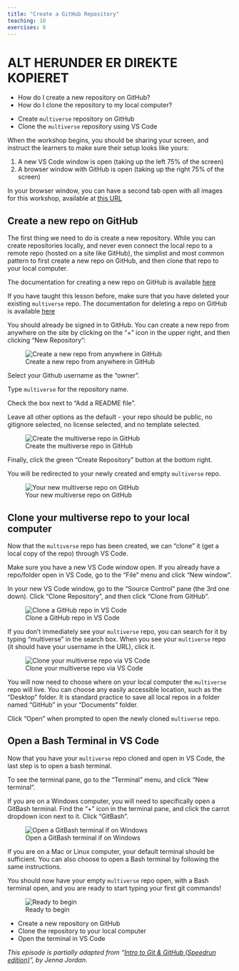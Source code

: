 ```yaml
---
title: "Create a GitHub Repository"
teaching: 10
exercises: 0
---
```


# ALT HERUNDER ER DIREKTE KOPIERET

:::::::::::::::::::::::::::::::::::::: questions 

- How do I create a new repository on GitHub?
- How do I clone the repository to my local computer?

::::::::::::::::::::::::::::::::::::::::::::::::

::::::::::::::::::::::::::::::::::::: objectives

- Create `multiverse` repository on GitHub
- Clone the `multiverse` repository using VS Code

::::::::::::::::::::::::::::::::::::::::::::::::

:::::::::::::::::::::::::::::::::::::::::::::::::::::::::::::::::::: instructor

When the workshop begins, you should be sharing your screen,
and instruct the learners to make sure their setup looks like yours:

1. A new VS Code window is open (taking up the left 75% of the screen)
2. A browser window with GitHub is open (taking up the right 75% of the screen)

In your browser window, you can have a second tab open with all images for
this workshop, available at [this URL](http://jennajordan.me/git-novice-speedrun/instructor/images.html)

::::::::::::::::::::::::::::::::::::::::::::::::::::::::::::::::::::::::::::::::

## Create a new repo on GitHub

The first thing we need to do is create a new repository. While you can create 
repositories locally, and never even connect the local repo to a remote repo 
(hosted on a site like GitHub), the simplist and most common pattern to first 
create a new repo on GitHub, and then clone that repo to your local computer.

:::::::::::::::::::::::::::::::::::::::::::::::::::::::::::::::::::: instructor

The documentation for creating a new repo on GitHub is available [here](https://docs.github.com/en/repositories/creating-and-managing-repositories/creating-a-new-repository)

If you have taught this lesson before, make sure that you have deleted your existing `multiverse` repo.
The documentation for deleting a repo on GitHub is available [here](https://docs.github.com/en/repositories/creating-and-managing-repositories/deleting-a-repository)

::::::::::::::::::::::::::::::::::::::::::::::::::::::::::::::::::::

You should already be signed in to GitHub. You can create a new repo from anywhere on the site by clicking on the "+" icon in the upper right, and then clicking "New Repository":

![Create a new repo from anywhere in GitHub](fig/github-create-repo.png)

Select your Github username as the "owner". 

Type `multiverse` for the repository name. 

Check the box next to "Add a README file".

Leave all other options as the default - your repo should be public, no 
gitignore selected, no license selected, and no template selected.

![Create the multiverse repo in GitHub](fig/github-create-multiverse-repo.png)

Finally, click the green "Create Repository" button at the bottom right.

You will be redirected to your newly created and empty `multiverse` repo.

![Your new multiverse repo on GitHub](fig/github-new-multiverse-repo.png)

## Clone your multiverse repo to your local computer

Now that the `multiverse` repo has been created, we can "clone" it (get a local 
copy of the repo) through VS Code.

Make sure you have a new VS Code window open. If you already have a repo/folder open in VS Code, go to the "File" menu and click "New window".

In your new VS Code window, go to the "Source Control" pane (the 3rd one down). Click "Clone Repository", and then click "Clone from GitHub".

![Clone a GitHub repo in VS Code](fig/vscode-clone-repo.png)

If you don't immediately see your `multiverse` repo, you can search for it by typing "multiverse" in the search box. When you see your `multiverse` repo (it should have your username in the URL), click it.

![Clone your multiverse repo via VS Code](fig/vscode-clone-multiverse-repo.png)

You will now need to choose where on your local computer the `multiverse` repo 
will live. You can choose any easily accessible location, such as the "Desktop" 
folder. It is standard practice to save all local repos in a folder named 
"GitHub" in your "Documents" folder.

Click "Open" when prompted to open the newly cloned `multiverse` repo.

## Open a Bash Terminal in VS Code

Now that you have your `multiverse` repo cloned and open in VS Code, the last 
step is to open a bash terminal.

To see the terminal pane, go to the "Terminal" menu, and click "New terminal".

If you are on a Windows computer, you will need to specifically open a GitBash 
terminal. Find the "+" icon in the terminal pane, and click the carrot dropdown 
icon next to it. Click "GitBash".

![Open a GitBash terminal if on Windows](fig/vscode-gitbash-terminal.png)

If you are on a Mac or Linux computer, your default terminal should be 
sufficient. You can also choose to open a Bash terminal by following the same 
instructions.

You should now have your empty `multiverse` repo open, with a Bash terminal 
open, and you are ready to start typing your first git commands!

![Ready to begin](fig/vscode-multiverse-repo-open.png)


:::::::::::::::::::::::::::::::::::::::: keypoints

- Create a new repository on GitHub
- Clone the repository to your local computer
- Open the terminal in VS Code

::::::::::::::::::::::::::::::::::::::::::::::::::

*This episode is partially adapted from "[Intro to Git & GitHub (Speedrun edition)](https://jennajordan.me/git-novice-speedrun)", by Jenna Jordan.*